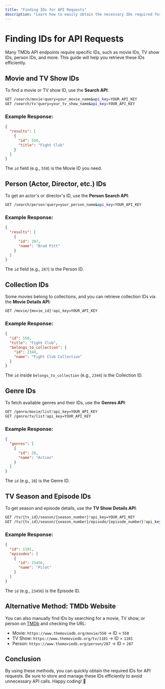 ```yaml
---
title: "Finding IDs for API Requests"
description: "Learn how to easily obtain the necessary IDs required for testing TMDb API endpoints."
---
```


# Finding IDs for API Requests

Many TMDb API endpoints require specific IDs, such as movie IDs, TV show IDs, person IDs, and more. This guide will help you retrieve these IDs efficiently.

## Movie and TV Show IDs
To find a movie or TV show ID, use the **Search API**:

```bash
GET /search/movie?query=your_movie_name&api_key=YOUR_API_KEY
GET /search/tv?query=your_tv_show_name&api_key=YOUR_API_KEY
```

### Example Response:
```json
{
  "results": [
    {
      "id": 550,
      "title": "Fight Club"
    }
  ]
}
```
The `id` field (e.g., `550`) is the Movie ID you need.

## Person (Actor, Director, etc.) IDs
To get an actor's or director's ID, use the **Person Search API**:

```bash
GET /search/person?query=your_person_name&api_key=YOUR_API_KEY
```

### Example Response:
```json
{
  "results": [
    {
      "id": 287,
      "name": "Brad Pitt"
    }
  ]
}
```
The `id` field (e.g., `287`) is the Person ID.

## Collection IDs
Some movies belong to collections, and you can retrieve collection IDs via the **Movie Details API**:

```bash
GET /movie/{movie_id}?api_key=YOUR_API_KEY
```

### Example Response:
```json
{
  "id": 550,
  "title": "Fight Club",
  "belongs_to_collection": {
    "id": 2344,
    "name": "Fight Club Collection"
  }
}
```
The `id` inside `belongs_to_collection` (e.g., `2344`) is the Collection ID.

## Genre IDs
To fetch available genres and their IDs, use the **Genres API**:

```bash
GET /genre/movie/list?api_key=YOUR_API_KEY
GET /genre/tv/list?api_key=YOUR_API_KEY
```

### Example Response:
```json
{
  "genres": [
    {
      "id": 28,
      "name": "Action"
    }
  ]
}
```
The `id` (e.g., `28`) is the Genre ID.

## TV Season and Episode IDs
To get season and episode details, use the **TV Show Details API**:

```bash
GET /tv/{tv_id}/season/{season_number}?api_key=YOUR_API_KEY
GET /tv/{tv_id}/season/{season_number}/episode/{episode_number}?api_key=YOUR_API_KEY
```

### Example Response:
```json
{
  "id": 1101,
  "episodes": [
    {
      "id": 23456,
      "name": "Pilot"
    }
  ]
}
```
The `id` (e.g., `23456`) is the Episode ID.

## Alternative Method: TMDb Website
You can also manually find IDs by searching for a movie, TV show, or person on [TMDb](https://www.themoviedb.org/) and checking the URL:
- Movie: `https://www.themoviedb.org/movie/550` → ID = `550`
- TV Show: `https://www.themoviedb.org/tv/1101` → ID = `1101`
- Person: `https://www.themoviedb.org/person/287` → ID = `287`

## Conclusion
By using these methods, you can quickly obtain the required IDs for API requests. Be sure to store and manage these IDs efficiently to avoid unnecessary API calls. Happy coding! 🚀
